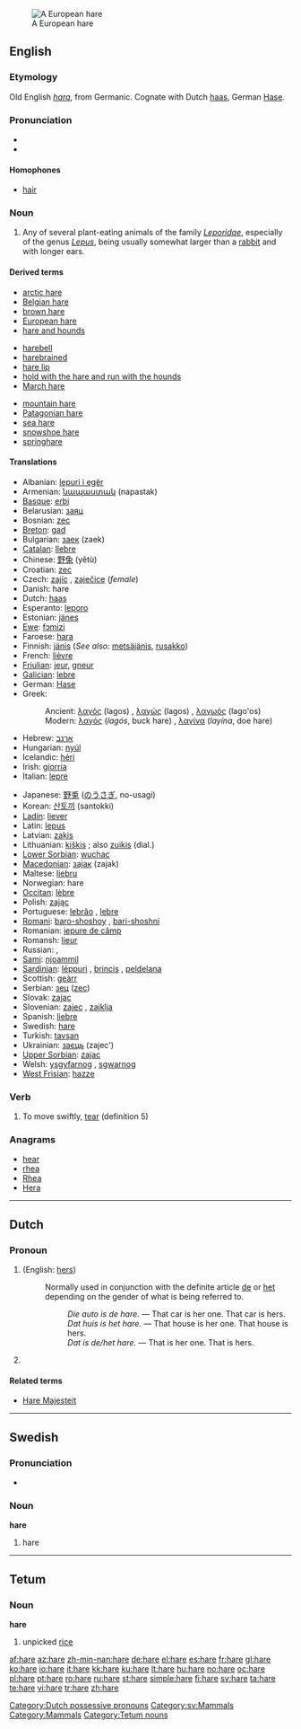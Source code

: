 [[Image:Feldhase.jpg|thumb|A European hare]]
==English==

{{wikipedia}}

===Etymology===
Old English ''[[hara]]'', from Germanic.  Cognate with Dutch [[haas]], German [[Hase]].

===Pronunciation===
* {{IPA|/hɛɚ/|/heɹ/|/heə/}}
* {{audio|en-us-hare.ogg|Audio (US)}}

====Homophones====
* [[hair]]

===Noun===
{{en-noun}}

# Any of several plant-eating animals of the family ''[[Leporidae]]'', especially of the genus ''[[Lepus]]'', being usually somewhat larger than a [[rabbit]] and with longer ears.

====Derived terms====
{{rel-top3|Terms derived from the noun "hare"}}
* [[arctic hare]]
* [[Belgian hare]]
* [[brown hare]]
* [[European hare]]
* [[hare and hounds]]
{{rel-mid3}}
* [[harebell]]
* [[harebrained]]
* [[hare lip]]
* [[hold with the hare and run with the hounds]]
* [[March hare]]
{{rel-mid3}}
* [[mountain hare]]
* [[Patagonian hare]]
* [[sea hare]]
* [[snowshoe hare]]
* [[springhare]]
{{rel-bottom}}

====Translations====
{{trans-top|hare}}
* Albanian: [[lepuri i egër]]
* Armenian: [[նապաստակ]] (napastak)
* [[Basque]]: [[erbi]]
* Belarusian: [[заяц]] {{m}}
* Bosnian: [[zec]] {{m}}
* [[Breton]]: [[gad]]
* Bulgarian: [[заек]] (zaek) {{m}}
* [[Catalan]]: [[llebre]] {{m}}
* Chinese: [[野兔]] (yětù)
* Croatian: [[zec]] {{m}}
* Czech: [[zajíc]] {{m}}, [[zaječice]] {{f}} (''female'')
* Danish: hare {{c}}
* Dutch: [[haas]] {{m}}
* Esperanto: [[leporo]]
* Estonian: [[jänes]]
* [[Ewe]]: [[fɔmizi]] {{n}}
* Faroese: [[hara]]
* Finnish: [[jänis]] (''See also:'' [[metsäjänis]], [[rusakko]])
* French: [[lièvre]] {{m}}
* [[Friulian]]: [[jeur]], [[gneur]]
* [[Galician]]: [[lebre]] {{m}}
* German: [[Hase]] {{m}}
* Greek:
*: Ancient: [[λαγός]] (lagos) {{m}}, [[λαγώς]] (lagos) {{m}}, [[λαγωός]] (lago'os) {{m}}
*: Modern: [[λαγός]] (''lagós'', buck hare) {{m}}, [[λαγίνα]] (''layína'', doe hare) {{f}}
* Hebrew: [[ארנב]]
* Hungarian: [[nyúl]]
* Icelandic: [[héri]] {{m}}
* Irish: [[giorria]]
* Italian: [[lepre]] {{f}}
{{trans-mid}}
* Japanese: [[野兎]] ([[のうさぎ]], no-usagi) <!--"o" and "u" are separate -->
* Korean: [[산토끼]] (santokki)
* [[Ladin]]: [[liever]] {{m}}
* Latin: [[lepus]] {{m}}
* Latvian: [[zaķis]]
* Lithuanian: [[kiškis]] {{m}}; also [[zuikis]] {{m}} (dial.)
* [[Lower Sorbian]]: [[wuchac]] {{m}}
* [[Macedonian]]: [[заjак]] (zajak) {{m}}
* Maltese: [[liebru]] {{m}}
* Norwegian: hare {{m}}
* [[Occitan]]: [[lèbre]] {{m}}
* Polish: [[zając]] {{m}}
* Portuguese: [[lebrão]] {{m}}, [[lebre]] {{f}}
* [[Romani]]: [[baro-shoshoy]] {{m}}, [[bari-shoshni]] {{f}}
* Romanian: [[iepure de câmp]]
* Romansh: [[lieur]] {{m}}
* Russian: {{t|ru|заяц|tr=zajac|m}}, {{t|ru|русак|tr=rusák|m}}
* [[Sami]]: [[njoammil]]
* [[Sardinian]]: [[léppuri]] {{m}}, [[brincis]] {{m}}, [[peldelana]] {{f}}
* Scottish: [[geàrr]]
* Serbian: [[зец]] ([[zec]]) {{m}}
* Slovak: [[zajac]] {{m}}
* Slovenian: [[zajec]] {{m}}, [[zajklja]] {{f}}
* Spanish: [[liebre]] {{m}}
* Swedish: [[hare#Swedish|hare]] {{c}}
* Turkish: [[tavşan]]
* Ukrainian: [[заєць]] (zajec') {{m}}
* [[Upper Sorbian]]: [[zajac]] {{m}}
* Welsh: [[ysgyfarnog]] {{f}}, [[sgwarnog]] {{f}}
* [[West Frisian]]: [[hazze]]
{{trans-bottom}}

===Verb===
{{en-verb|har||ing|ed}}

# {{intransitive}} To move swiftly, [[tear#Verb|tear]] (definition 5)

===Anagrams===
* [[hear]]
* [[rhea]]
* [[Rhea]]
* [[Hera]]

----

==Dutch==

===Pronoun===
{{infl|nl|pronoun}}

# {{form of|non-[[attributive]] form|haar|lang=nl}} (English: [[hers]])
#: Normally used in conjunction with the definite article [[de]] or [[het]] depending on the gender of what is being referred to.
#:: ''Die auto is de hare.'' &mdash; That car is her one. That car is hers.
#:: ''Dat huis is het hare.'' &mdash; That house is her one. That house is hers.
#:: ''Dat is de/het hare.'' &mdash; That is her one. That is hers.
# {{archaic|lang=nl}} {{form of|inflected form|haar}}

====Related terms====
* [[Hare Majesteit]]

[[Category:Dutch possessive pronouns]]

----

==Swedish==

===Pronunciation===
* {{audio|Sv-en hare.ogg|audio}}

===Noun===
{{sv-noun-reg-ar|2=har}}
'''hare''' {{c}}

# hare

[[Category:sv:Mammals]]

----

==Tetum==

===Noun===
'''hare'''

# unpicked [[rice]]

[[Category:Mammals]]
[[Category:Tetum nouns]]

[[af:hare]]
[[az:hare]]
[[zh-min-nan:hare]]
[[de:hare]]
[[el:hare]]
[[es:hare]]
[[fr:hare]]
[[gl:hare]]
[[ko:hare]]
[[io:hare]]
[[it:hare]]
[[kk:hare]]
[[ku:hare]]
[[lt:hare]]
[[hu:hare]]
[[no:hare]]
[[oc:hare]]
[[pl:hare]]
[[pt:hare]]
[[ro:hare]]
[[ru:hare]]
[[st:hare]]
[[simple:hare]]
[[fi:hare]]
[[sv:hare]]
[[ta:hare]]
[[te:hare]]
[[vi:hare]]
[[tr:hare]]
[[zh:hare]]